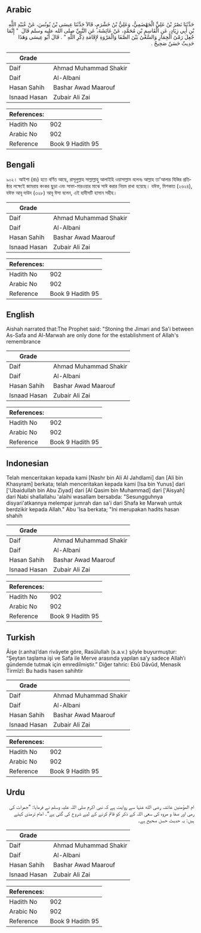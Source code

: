 ## Arabic


<div dir="rtl" lang="ar" style={{fontSize:'larger',backgroundColor:'#f8f9fa',padding:20}}>
حَدَّثَنَا نَصْرُ بْنُ عَلِيٍّ الْجَهْضَمِيُّ، وَعَلِيُّ بْنُ خَشْرَمٍ، قَالاَ حَدَّثَنَا عِيسَى بْنُ يُونُسَ، عَنْ عُبَيْدِ اللَّهِ بْنِ أَبِي زِيَادٍ، عَنِ الْقَاسِمِ بْنِ مُحَمَّدٍ، عَنْ عَائِشَةَ، عَنِ النَّبِيِّ صلى الله عليه وسلم قَالَ ‏ "‏ إِنَّمَا جُعِلَ رَمْىُ الْجِمَارِ وَالسَّعْىُ بَيْنَ الصَّفَا وَالْمَرْوَةِ لإِقَامَةِ ذِكْرِ اللَّهِ ‏"‏ ‏.‏ قَالَ أَبُو عِيسَى وَهَذَا حَدِيثٌ حَسَنٌ صَحِيحٌ ‏.‏
</div>
<div style={{backgroundColor:'#f8f9fa',padding:20, marginBottom: 10}}><table> <thead> <tr> <th>Grade</th> <th></th> </tr> </thead> <tbody> <tr><td>Daif</td><td>Ahmad Muhammad Shakir</td></tr><tr><td>Daif</td><td>Al-Albani</td></tr><tr><td>Hasan Sahih</td><td>Bashar Awad Maarouf</td></tr><tr><td>Isnaad Hasan</td><td>Zubair Ali Zai</td></tr></tbody></table><table> <thead> <tr> <th>References:</th> <th></th> </tr> </thead> <tbody><tr><td>Hadith No</td><td>902</td></tr><tr><td>Arabic No</td><td>902</td></tr><tr><td>Reference</td><td>Book 9 Hadith 95</td></tr></tbody></table></div>

## Bengali


<div dir="ltr" lang="bn" style={{fontSize:'larger',backgroundColor:'#f8f9fa',padding:20}}>
৯০২। আইশা (রাঃ) হতে বর্ণিত আছে, রাসূলুল্লাহ সাল্লাল্লাহু আলাইহি ওয়াসাল্লাম বলেনঃ আল্লাহ তা'আলার যিকির প্রতিষ্ঠার লক্ষ্যেই জামরায় কংকর ছুড়া এবং সাফা-মারওয়ার মাঝে সাঈ করার নিয়ম রাখা হয়েছে। যঈফ, মিশকাত (২৬২৪), যঈফ আবূ দাউদ (৩২৮) আবূ ঈসা বলেন, এই হাদীসটি হাসান সহীহ।
</div>
<div style={{backgroundColor:'#f8f9fa',padding:20, marginBottom: 10}}><table> <thead> <tr> <th>Grade</th> <th></th> </tr> </thead> <tbody> <tr><td>Daif</td><td>Ahmad Muhammad Shakir</td></tr><tr><td>Daif</td><td>Al-Albani</td></tr><tr><td>Hasan Sahih</td><td>Bashar Awad Maarouf</td></tr><tr><td>Isnaad Hasan</td><td>Zubair Ali Zai</td></tr></tbody></table><table> <thead> <tr> <th>References:</th> <th></th> </tr> </thead> <tbody><tr><td>Hadith No</td><td>902</td></tr><tr><td>Arabic No</td><td>902</td></tr><tr><td>Reference</td><td>Book 9 Hadith 95</td></tr></tbody></table></div>

## English


<div dir="ltr" lang="en" style={{fontSize:'larger',backgroundColor:'#f8f9fa',padding:20}}>
Aishah narrated that:The Prophet said: "Stoning the Jimari and Sa'i between As-Safa and Al-Marwah are only done for the establishment of Allah's remembrance
</div>
<div style={{backgroundColor:'#f8f9fa',padding:20, marginBottom: 10}}><table> <thead> <tr> <th>Grade</th> <th></th> </tr> </thead> <tbody> <tr><td>Daif</td><td>Ahmad Muhammad Shakir</td></tr><tr><td>Daif</td><td>Al-Albani</td></tr><tr><td>Hasan Sahih</td><td>Bashar Awad Maarouf</td></tr><tr><td>Isnaad Hasan</td><td>Zubair Ali Zai</td></tr></tbody></table><table> <thead> <tr> <th>References:</th> <th></th> </tr> </thead> <tbody><tr><td>Hadith No</td><td>902</td></tr><tr><td>Arabic No</td><td>902</td></tr><tr><td>Reference</td><td>Book 9 Hadith 95</td></tr></tbody></table></div>

## Indonesian


<div dir="ltr" lang="id" style={{fontSize:'larger',backgroundColor:'#f8f9fa',padding:20}}>
Telah menceritakan kepada kami [Nashr bin Ali Al Jahdlami] dan [Ali bin Khasyram] berkata; telah menceritakan kepada kami [Isa bin Yunus] dari ['Ubaidullah bin Abu Ziyad] dari [Al Qasim bin Muhammad] dari ['Aisyah] dari Nabi shallallahu 'alaihi wasallam bersabda: "Sesungguhnya disyari'atkannya melempar jumrah dan sa'i dari Shafa ke Marwah untuk berdzikir kepada Allah." Abu 'Isa berkata; "Ini merupakan hadits hasan shahih
</div>
<div style={{backgroundColor:'#f8f9fa',padding:20, marginBottom: 10}}><table> <thead> <tr> <th>Grade</th> <th></th> </tr> </thead> <tbody> <tr><td>Daif</td><td>Ahmad Muhammad Shakir</td></tr><tr><td>Daif</td><td>Al-Albani</td></tr><tr><td>Hasan Sahih</td><td>Bashar Awad Maarouf</td></tr><tr><td>Isnaad Hasan</td><td>Zubair Ali Zai</td></tr></tbody></table><table> <thead> <tr> <th>References:</th> <th></th> </tr> </thead> <tbody><tr><td>Hadith No</td><td>902</td></tr><tr><td>Arabic No</td><td>902</td></tr><tr><td>Reference</td><td>Book 9 Hadith 95</td></tr></tbody></table></div>

## Turkish


<div dir="ltr" lang="tr" style={{fontSize:'larger',backgroundColor:'#f8f9fa',padding:20}}>
Âişe (r.anha)’dan rivâyete göre, Rasûlullah (s.a.v.) şöyle buyurmuştur: “Şeytan taşlama işi ve Safa ile Merve arasında yapılan sa’y sadece Allah’ı gündemde tutmak için emredilmiştir.” Diğer tahric: Ebû Dâvûd, Menasik Tirmîzî: Bu hadis hasen sahihtir
</div>
<div style={{backgroundColor:'#f8f9fa',padding:20, marginBottom: 10}}><table> <thead> <tr> <th>Grade</th> <th></th> </tr> </thead> <tbody> <tr><td>Daif</td><td>Ahmad Muhammad Shakir</td></tr><tr><td>Daif</td><td>Al-Albani</td></tr><tr><td>Hasan Sahih</td><td>Bashar Awad Maarouf</td></tr><tr><td>Isnaad Hasan</td><td>Zubair Ali Zai</td></tr></tbody></table><table> <thead> <tr> <th>References:</th> <th></th> </tr> </thead> <tbody><tr><td>Hadith No</td><td>902</td></tr><tr><td>Arabic No</td><td>902</td></tr><tr><td>Reference</td><td>Book 9 Hadith 95</td></tr></tbody></table></div>

## Urdu


<div dir="rtl" lang="ur" style={{fontSize:'larger',backgroundColor:'#f8f9fa',padding:20}}>
ام المؤمنین عائشہ رضی الله عنہا سے روایت ہے کہ نبی اکرم صلی اللہ علیہ وسلم نے فرمایا: ”جمرات کی رمی اور صفا و مروہ کی سعی اللہ کے ذکر کو قائم کرنے کے لیے شروع کی گئی ہے“۔ امام ترمذی کہتے ہیں: یہ حدیث حسن صحیح ہے۔
</div>
<div style={{backgroundColor:'#f8f9fa',padding:20, marginBottom: 10}}><table> <thead> <tr> <th>Grade</th> <th></th> </tr> </thead> <tbody> <tr><td>Daif</td><td>Ahmad Muhammad Shakir</td></tr><tr><td>Daif</td><td>Al-Albani</td></tr><tr><td>Hasan Sahih</td><td>Bashar Awad Maarouf</td></tr><tr><td>Isnaad Hasan</td><td>Zubair Ali Zai</td></tr></tbody></table><table> <thead> <tr> <th>References:</th> <th></th> </tr> </thead> <tbody><tr><td>Hadith No</td><td>902</td></tr><tr><td>Arabic No</td><td>902</td></tr><tr><td>Reference</td><td>Book 9 Hadith 95</td></tr></tbody></table></div>